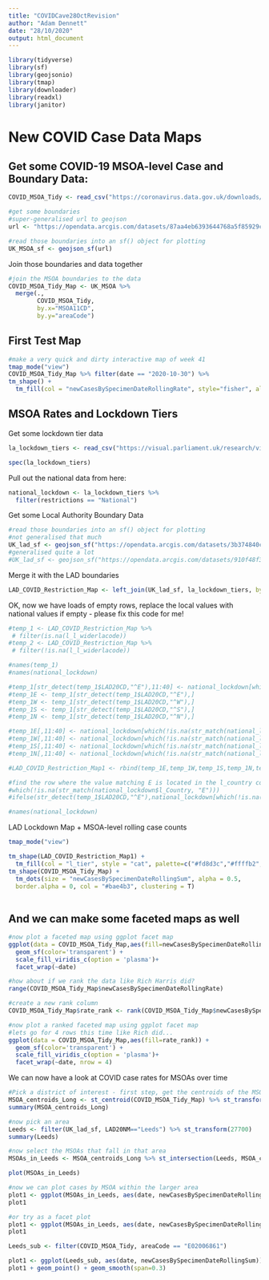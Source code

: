 ```yaml
---
title: "COVIDCave28OctRevision"
author: "Adam Dennett"
date: "28/10/2020"
output: html_document
---
```


```r
library(tidyverse)
library(sf)
library(geojsonio)
library(tmap)
library(downloader)
library(readxl)
library(janitor)
```

# New COVID Case Data Maps

## Get some COVID-19 MSOA-level Case and Boundary Data:

```r
COVID_MSOA_Tidy <- read_csv("https://coronavirus.data.gov.uk/downloads/msoa_data/MSOAs_latest.csv")

#get some boundaries
#super-generalised url to geojson
url <- "https://opendata.arcgis.com/datasets/87aa4eb6393644768a5f85929cc704c2_0.geojson"

#read those boundaries into an sf() object for plotting
UK_MSOA_sf <- geojson_sf(url)
```

Join those boundaries and data together

```r
#join the MSOA boundaries to the data
COVID_MSOA_Tidy_Map <- UK_MSOA %>% 
  merge(.,
        COVID_MSOA_Tidy,
        by.x="MSOA11CD",
        by.y="areaCode")
```

## First Test Map

```r
#make a very quick and dirty interactive map of week 41
tmap_mode("view")
COVID_MSOA_Tidy_Map %>% filter(date == "2020-10-30") %>% 
tm_shape() +
  tm_fill(col = "newCasesBySpecimenDateRollingRate", style="fisher", alpha = 0.5)
```

## MSOA Rates and Lockdown Tiers

Get some lockdown tier data

```r

la_lockdown_tiers <- read_csv("https://visual.parliament.uk/research/visualisations/coronavirus-restrictions-map/commonslibrary-coronavirus-restrictions-data.csv")

spec(la_lockdown_tiers)
```

Pull out the national data from here:

```r
national_lockdown <- la_lockdown_tiers %>% 
  filter(restrictions == "National")
```

Get some Local Authority Boundary Data

```r
#read those boundaries into an sf() object for plotting
#not generalised that much
UK_lad_sf <- geojson_sf("https://opendata.arcgis.com/datasets/3b374840ce1b4160b85b8146b610cd0c_0.geojson")
#generalised quite a lot
#UK_lad_sf <- geojson_sf("https://opendata.arcgis.com/datasets/910f48f3c4b3400aa9eb0af9f8989bbe_0.geojson")
```

Merge it with the LAD boundaries

```r
LAD_COVID_Restriction_Map <- left_join(UK_lad_sf, la_lockdown_tiers, by = c("LAD20NM"= "laname"), keep=T)
```

OK, now we have loads of empty rows, replace the local values with national values if empty - please fix this code for me!

```r
#temp_1 <- LAD_COVID_Restriction_Map %>% 
 # filter(is.na(l_l_widerlacode))
#temp_2 <- LAD_COVID_Restriction_Map %>% 
 # filter(!is.na(l_l_widerlacode))

#names(temp_1)
#names(national_lockdown)

#temp_1[str_detect(temp_1$LAD20CD,"^E"),11:40] <- national_lockdown[which(!is.na(str_match(national_lockdown$l_Country, "E"))),1:30]
#temp_1E <- temp_1[str_detect(temp_1$LAD20CD,"^E"),]
#temp_1W <- temp_1[str_detect(temp_1$LAD20CD,"^W"),]
#temp_1S <- temp_1[str_detect(temp_1$LAD20CD,"^S"),]
#temp_1N <- temp_1[str_detect(temp_1$LAD20CD,"^N"),]

#temp_1E[,11:40] <- national_lockdown[which(!is.na(str_match(national_lockdown$l_Country, "E"))),1:30]
#temp_1W[,11:40] <- national_lockdown[which(!is.na(str_match(national_lockdown$l_Country, "W"))),1:30]
#temp_1S[,11:40] <- national_lockdown[which(!is.na(str_match(national_lockdown$l_Country, "S"))),1:30]
#temp_1N[,11:40] <- national_lockdown[which(!is.na(str_match(national_lockdown$l_Country, "N"))),1:30]

#LAD_COVID_Restriction_Map1 <- rbind(temp_1E,temp_1W,temp_1S,temp_1N,temp_2)

#find the row where the value matching E is located in the l_country column
#which(!is.na(str_match(national_lockdown$l_Country, "E")))
#ifelse(str_detect(temp_1$LAD20CD,"^E"),national_lockdown[which(!is.na(str_match(national_lockdown$l_Country, "E"))),1:30],"nope")

#names(national_lockdown)
```

LAD Lockdown Map + MSOA-level rolling case counts

```r
tmap_mode("view")

tm_shape(LAD_COVID_Restriction_Map1) +
  tm_fill(col = "l_tier", style = "cat", palette=c("#fd8d3c","#ffffb2","#bd0026"), alpha = 0.7, popup.vars = "LAD20NM") + 
tm_shape(COVID_MSOA_Tidy_Map) +
  tm_dots(size = "newCasesBySpecimenDateRollingSum", alpha = 0.5,
  border.alpha = 0, col = "#bae4b3", clustering = T)
  
```

## And we can make some faceted maps as well

```r
#now plot a faceted map using ggplot facet map
ggplot(data = COVID_MSOA_Tidy_Map,aes(fill=newCasesBySpecimenDateRollingSum)) +
  geom_sf(color='transparent') +
  scale_fill_viridis_c(option = 'plasma')+
  facet_wrap(~date)

```

```r
#how about if we rank the data like Rich Harris did?
range(COVID_MSOA_Tidy_Map$newCasesBySpecimenDateRollingRate)

#create a new rank column
COVID_MSOA_Tidy_Map$rate_rank <- rank(COVID_MSOA_Tidy_Map$newCasesBySpecimenDateRollingRate)

#now plot a ranked faceted map using ggplot facet map
#lets go for 4 rows this time like Rich did...
ggplot(data = COVID_MSOA_Tidy_Map,aes(fill=rate_rank)) +
  geom_sf(color='transparent') +
  scale_fill_viridis_c(option = 'plasma')+
  facet_wrap(~date, nrow = 4)
```

We can now have a look at COVID case rates for MSOAs over time

```r
#Pick a district of interest - first step, get the centroids of the MSOAs
MSOA_centroids_Long <- st_centroid(COVID_MSOA_Tidy_Map) %>% st_transform(27700)
summary(MSOA_centroids_Long)

#now pick an area
Leeds <- filter(UK_lad_sf, LAD20NM=="Leeds") %>% st_transform(27700)
summary(Leeds)

#now select the MSOAs that fall in that area
MSOAs_in_Leeds <- MSOA_centroids_Long %>% st_intersection(Leeds, MSOA_centroids_Long)

plot(MSOAs_in_Leeds)
```

```r
#now we can plot cases by MSOA within the larger area
plot1 <- ggplot(MSOAs_in_Leeds, aes(date, newCasesBySpecimenDateRollingSum, group=areaName,col=areaName)) + geom_line()
plot1 
```

```r
#or try as a facet plot
plot1 <- ggplot(MSOAs_in_Leeds, aes(date, newCasesBySpecimenDateRollingSum)) + geom_line() + facet_wrap(~areaName)
plot1 
```

```r

Leeds_sub <- filter(COVID_MSOA_Tidy, areaCode == "E02006861")

plot1 <- ggplot(Leeds_sub, aes(date, newCasesBySpecimenDateRollingSum))
plot1 + geom_point() + geom_smooth(span=0.3)
```
